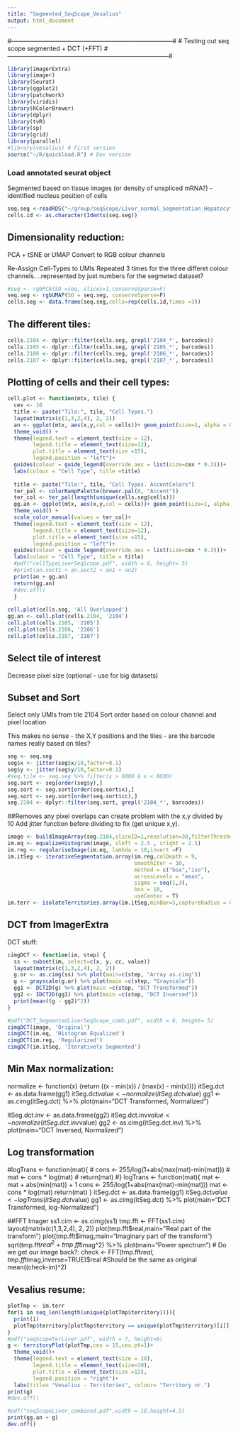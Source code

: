 ```yaml
---
title: "Segmented_SeqScope_Vesalius"
output: html_document
---
```


#------------------------------------------------------------------------------#
# Testing out seq scope segmented + DCT (+FFT)
#------------------------------------------------------------------------------#


```r
library(imagerExtra)
library(imager)
library(Seurat)
library(ggplot2)
library(patchwork)
library(viridis)
library(RColorBrewer)
library(dplyr)
library(tvR)
library(sp)
library(grid)
library(parallel)
#library(vesalius) # First version
source("~/R/quickload.R") # Dev version
```




### Load annotated seurat object
Segmented based on tissue images (or density of unspliced mRNA?) - identified nucleus position of cells
```r
seq.seg <-readRDS("~/group/seqScope/Liver_normal_Segmentation_Hepatocytes.rds")
cells.id <- as.character(Idents(seq.seg))
```

## Dimensionality reduction:
PCA + tSNE or UMAP
Convert to RGB colour channels

Re-Assign Cell-Types to UMIs
Repeated 3 times for the three differet colour channels.
..represented by just numbers for the segmeted dataset?

```r
#seq <- rgbPCA(SO =seq, slices=1,conserveSparse=F)
seq.seg <- rgbUMAP(SO = seq.seg, conserveSparse=F)
cells.seg <- data.frame(seq.seg,cells=rep(cells.id,times =3))

```
## The different tiles:
```r
cells.2104 <- dplyr::filter(cells.seg, grepl('2104_*', barcodes))
cells.2105 <- dplyr::filter(cells.seg, grepl('2105_*', barcodes))
cells.2106 <- dplyr::filter(cells.seg, grepl('2106_*', barcodes))
cells.2107 <- dplyr::filter(cells.seg, grepl('2107_*', barcodes))
```


## Plotting of cells and their cell types:

```r
cell.plot <- function(mtx, tile) {
  cex <- 10
  title <- paste("Tile:", tile, "Cell Types.")
  layout(matrix(c(1,3,2,4), 2, 2))
  an <- ggplot(mtx, aes(x,y,col = cells))+ geom_point(size=1, alpha = 0.65)+
  theme_void() +
  theme(legend.text = element_text(size = 12),
        legend.title = element_text(size=12),
        plot.title = element_text(size =15),
        legend.position = "left")+
  guides(colour = guide_legend(override.aes = list(size=cex * 0.3)))+
  labs(colour = "Cell Type", title =title)
  
  title <- paste("Tile:", tile, "Cell Types. AccentColors")
  ter_pal <- colorRampPalette(brewer.pal(8, "Accent"))
  ter_col <- ter_pal(length(unique(cells.seg$cells)))
  gg.an <- ggplot(mtx, aes(x,y,col = cells))+ geom_point(size=1, alpha = 0.65)+
  theme_void() +
  scale_color_manual(values = ter_col)+
  theme(legend.text = element_text(size = 12),
        legend.title = element_text(size=12),
        plot.title = element_text(size =15),
        legend.position = "left")+
  guides(colour = guide_legend(override.aes = list(size=cex * 0.3)))+
  labs(colour = "Cell Type", title = title)
  #pdf("cellTypeLiverSeqScope.pdf", width = 6, height= 5)
  #print(an.sect1 + an.sect2 + an1 + an2)
  print(an + gg.an)
  return(gg.an)
  #dev.off()
  }
  
cell.plot(cells.seg, 'All Overlapped')
gg.an <- cell.plot(cells.2104, '2104')
cell.plot(cells.2105, '2105')
cell.plot(cells.2106, '2106')
cell.plot(cells.2107, '2107')
```
## Select tile of interest
Decrease pixel size (optional - use for big datasets)

## Subset and Sort
Select only UMIs from tile 2104
Sort order based on colour channel and pixel location

This makes no sense - the X,Y positions and the tiles - are the barcode names really based on tiles? 
```r
seg <- seq.seg
seg$x <- jitter(seg$x/10,factor=0.1)
seg$y <- jitter(seg$y/10,factor=0.1)
#seq.tile <- seq.seg %>% filter(x > 6000 & x < 8600)
seg.sort <- seg[order(seg$y),]
seg.sort <- seg.sort[order(seq.sort$x),]
seg.sort <- seg.sort[order(seq.sort$cc),]
seg.2104 <- dplyr::filter(seg.sort, grepl('2104_*', barcodes))
```


##Removes any pixel overlaps 
can create problem with the x,y divided by 10 
Add jitter function before dividing to fix (get unique x,y).
```r
image <- buildImageArray(seg.2104,sliceID=1,resolution=30,filterThreshold=0.99, cores= 10)
im.eq <- equalizeHistogram(image, sleft = 2.5 , sright = 2.5)
im.reg <- regulariseImage(im.eq, lambda = 10,invert =F)
im.itSeg <- iterativeSegmentation.array(im.reg,colDepth = 9,
                                        smoothIter = 10,
                                        method = c("box","iso"),
                                        acrossLevels = "mean",
                                        sigma = seq(1,3),
                                        box = 10,
                                        useCenter = T)
im.terr <- isolateTerritories.array(im.itSeg,minBar=5,captureRadius = 0.035)
```




## DCT from ImagerExtra
DCT stuff:
```r

cimgDCT <- function(im, step) {
  ss <- subset(im, select=c(x, y, cc, value))
  layout(matrix(c(1,3,2,4), 2, 2))
  g.or <- as.cimg(ss) %>% plot(main=c(step, "Array as.cimg"))
  g <- grayscale(g.or) %>% plot(main =c(step, "Grayscale"))
  gg1 <- DCT2D(g) %>% plot(main =c(step, "DCT Transformed"))
  gg2 <- IDCT2D(gg1) %>% plot(main =c(step, "DCT Inversed"))
  print(mean((g - gg2)^2))
}

#pdf("DCT_SegmentedLiverSeqScope_comb.pdf", width = 6, height= 5)
cimgDCT(image, 'Original')
cimgDCT(im.eq, 'Histogram Equalized')
cimgDCT(im.reg, 'Regularized')
cimgDCT(im.itSeg, 'Iteratively Segmented')
```








## Min Max normalization:
normalize <- function(x) {return ((x - min(x)) / (max(x) - min(x)))}
itSeg.dct <- as.data.frame(gg1)
itSeg.dct$value <- normalize(itSeg.dct$value)
gg1 <- as.cimg(itSeg.dct) %>% plot(main="DCT Transformed, Normalized")

itSeg.dct.inv <- as.data.frame(gg2)
itSeg.dct.inv$value <- normalize(itSeg.dct.inv$value)
gg2 <- as.cimg(itSeg.dct.inv) %>% plot(main="DCT Inversed, Normalized")

## Log transformation
#logTrans <- function(mat){
#  cons <- 255/log(1+abs(max(mat)-min(mat)))
#  mat <- cons * log(mat)
#  return(mat)
#}
logTrans <- function(mat){
  mat <- mat + abs(min(mat)) + 1
  cons <- 255/log(1+abs(max(mat)-min(mat)))
  mat <- cons * log(mat)
  return(mat)
}
itSeg.dct <- as.data.frame(gg1)
itSeg.dct$value <- logTrans(itSeg.dct$value)
gg1 <- as.cimg(itSeg.dct) %>% plot(main="DCT Transformed, log-Normalized")




##FFT Imager
ss1.cim <- as.cimg(ss1)
tmp.fft <- FFT(ss1.cim)
layout(matrix(c(1,3,2,4), 2, 2))
plot(tmp.fft$real,main="Real part of the transform")
plot(tmp.fft$imag,main="Imaginary part of the transform")
sqrt(tmp.fft$real^2+tmp.fft$imag^2) %>% plot(main="Power spectrum")
# Do we get our image back?:
check <- FFT(tmp.fft$real,tmp.fft$imag,inverse=TRUE)$real #Should be the same as original
mean((check-im)^2)





## Vesalius resume:


```r
plotTmp <- im.terr
for(i in seq_len(length(unique(plotTmp$territory)))){
  print(i)
  plotTmp$territory[plotTmp$territory == unique(plotTmp$territory)[i]] <- i
}
#pdf("seqScopeTerLiver.pdf", width = 7, height=6)
g <- territoryPlot(plotTmp,cex = 15,cex.pt=1)+
  theme_void()+
  theme(legend.text = element_text(size = 10),
        legend.title = element_text(size=10),
        plot.title = element_text(size =12),
        legend.position = "right")+
  labs(title= "Vesalius - Territories", colour= "Territory nr.")
print(g)
#dev.off()

#pdf("seqScopeLiver_combined.pdf",width = 10,height=4.5)
print(gg.an + g)
dev.off()
```









